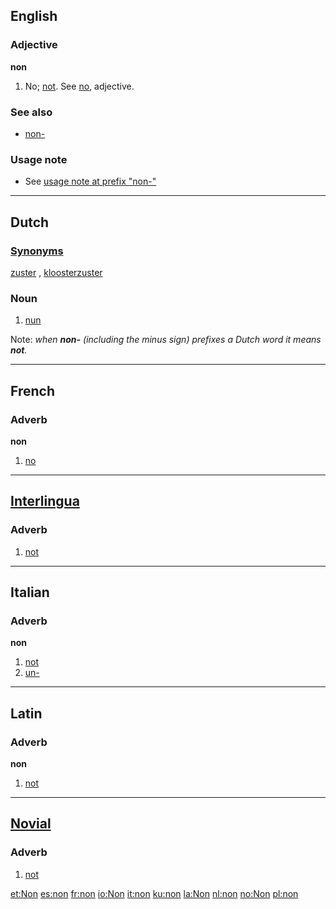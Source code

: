 ==English==

===Adjective===
'''non'''
# No; [[not]]. See [[no]], adjective.

===See also===
*[[non-]] 

===Usage note===
* See [[non-#usage note|usage note at prefix "non-"]]

----
==Dutch==
===[[Synonym]]s===
[[zuster]] {{f}}, [[kloosterzuster]] {{f}}
===Noun===
# [[nun]]

Note: ''when '''non-''' (including the minus sign) prefixes a Dutch word it means '''not'''.''

----
==French==
===Adverb===
'''non'''
#[[no]]

----

==[[Interlingua]]==
===Adverb===
#[[not]]

----
==Italian==
===Adverb===
'''non'''

# [[not]]
# [[un-]]

----

==Latin==
===Adverb===
'''non'''
# [[not]]

----

==[[Novial]]==
===Adverb===
# [[not]]

[[et:Non]]
[[es:non]]
[[fr:non]]
[[io:Non]]
[[it:non]]
[[ku:non]]
[[la:Non]]
[[nl:non]]
[[no:Non]]
[[pl:non]]